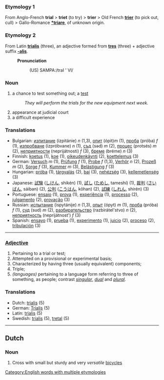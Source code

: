 === Etymology 1 ===
From Anglo-French '''trial''' > '''triet''' (to try) > '''trier''' > Old French '''[[trier]]''' (to pick out, cull) > Gallo-Romance '''[[*triare]]''', of unknown origin.

=== Etymology 2 ===
From Latin '''[[trialis]]''' (three), an adjective formed from '''[[tres]]''' (three) + adjective suffix '''[[-alis]]'''.

:'''Pronunciation'''
::(US) SAMPA:/traI ' Vl/

=== Noun ===

# a chance to test something out; a [[test]]
#:''They will perform the trials for the new equipment next week.''
# appearance at judicial court
# a difficult experience

===Translations===
*Bulgarian: [[изпитание]] (izpitánie) ''n'' (1,3), [[опит]] (ópit)''m'' (1), [[проба]] (próba) ''f'' (1), [[изпробване]] (izpróbvane) ''n'' (1), [[съд]] (səd) ''m'' (2), [[процес]] (protsés) ''m'' (2), [[неприятности]] (neprijátnosti) ''f'' (3), [[бреме]] (bréme) ''n'' (3)
*Finnish: [[koetus]] (1), [[koe]] (1), [[oikeudenkäynti]] (2), [[koettelemus]] (3)
*German: [[Versuch]] ''m'' (1), [[Prüfung]] ''f'' (1), [[Probe]] ''f'' (1,3), [[Verhör]] ''n'' (2), [[Prozeß]] ''m'' (2), [[Sorge]] ''f'' (3), [[Kummer]] ''m'' (3), [[Belästigung]] ''f'' (3)
*Hungarian: [[próba]] (1), [[tárgyalás]] (2), [[bai]] (3), [[nehézség]] (3), [[kellemetlenség]] (3)
*Japanese: [[試験]] ([[しけん]], shikén) (1), [[試し]] ([[ためし]], tameshí) (1), [[裁判]] ([[さいばん]], sáiban) (2), [[公判]] ([[こうはん]], kōhan) (2), [[試練]] ([[しれん]], shirén) (3)
*Portuguese: [[ensaio]] (1), [[prova]] (1), [[experiência]] (1), [[processo]] (2), [[julgamento]] (2), [[provação]] (3)
*Russian: [[испытание]] (ispytánije) ''n'' (1,3), [[опыт]] (ópyt) ''m'' (1), [[проба]] (próba) ''f'' (1), [[суд]] (sud) ''m'' (2), [[разбирательство]] (razbirátel'stvo) ''n'' (2), [[неприятность]] (neprijátnost') ''f'' (3)
*Spanish: [[ensayo]] (1), [[prueba]] (1), [[experimento]] (1), [[juicio]] (2), [[proceso]] (2), [[tribulación]] (3)

----

=== [[Adjective]] ===
# Pertaining to a trial or test;
# Attempted on a provisional or experimental basis;
# Characterized by having three (usually equivalent) components;
# Triple;
# ''(languages)'' pertaining to a language form referring to three of something, as people; contrast ''[[singular]]'', ''[[dual]]'' and ''[[plural]]''.

===Translations===
*Dutch: [[trialis]] (5)
*German: [[Trialis]] (5)
*Latin: [[trialis]] (5)
*Swedish: [[trialis]] (5), [[tretal]] (5)

----

==Dutch==
===Noun===

# Cross with small but sturdy and very ''versatile'' [[bicycles]]

[[Category:English words with multiple etymologies]]